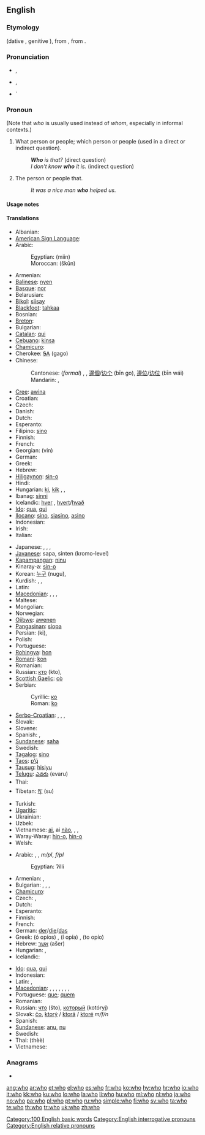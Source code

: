 ==English==
{{rank|me|an|we|43|who|said|would|been}}

===Etymology===
{{etyl|ang}} {{term|hwa|hwā|lang=ang}} (dative {{term|hwam|hwām|lang=ang}}, genitive {{term|hwæs|lang=ang}}), from {{proto|Germanic|khwas||khwes||khwo}}, from {{proto|Indo-European|kʷos}}.

===Pronunciation===
* {{a|UK}} {{IPA|/huː/}}, {{SAMPA|/hu:/}}
* {{a|US}} {{IPA|/hu/}}, {{SAMPA|/hu/}}
* {{audio|en-us-who.ogg|Audio (US)}}`
*: {{rhymes|uː}}

===Pronoun===
{{en-pron|desc=singular or plural, nominative case|possessive|whose|objective case|whom|or who}}

(Note that ''who'' is usually used instead of ''whom'', especially in informal contexts.)

# {{context|interrogative pronoun}} What person or people; which person or people (used in a direct or indirect question).
#: '''''Who''' is that?'' (direct question)
#: ''I don't know '''who''' it is.'' (indirect question)
# {{context|relative pronoun}} The person or people that.
#: ''It was a nice man '''who''' helped us.''

====Usage notes====
{{who vs. whom}}

====Translations====
{{trans-top|who? (interrogative pronoun)}}
* Albanian: {{t-|sq|kush|xs=Albanian}}
* [[American Sign Language]]: {{tø|ase|L@Chin-ThumbBack Squeeze}}
* Arabic: {{t+|ar|من|tr=man}}
*: Egyptian: {{Arab|[[مين]]}} (miin)
*: Moroccan: {{Arab|[[شكون]]}} (škūn)
* Armenian: {{t-|hy|ով|tr=ov}}
* [[Balinese]]: [[nyen]]
* [[Basque]]: [[nor]]
* Belarusian: {{t|be|хто|tr=xto|xs=Belarusian}}
* [[Bikol]]: [[siisay]]
* [[Blackfoot]]: [[tahkaa]]
* Bosnian: {{t-|bs|ko}}
* [[Breton]]: {{t+|br|piv|xs=Breton}}
* Bulgarian: {{t|bg|кой|tr=koj}}
* [[Catalan]]: [[qui]]
* [[Cebuano]]: [[kinsa]]
* [[Chamicuro]]: {{tø|ccc|na'shanana}}
* Cherokee: [[ᎦᎪ]] (gago)
* Chinese:
*: Cantonese: (''formal'') {{tø|yue|誰|sc=Hani}},  {{tø|yue|谁|tr=seui4|sc=Hani}}, [[邊個]]/[[边个]] (bīn go), [[邊位]]/[[边位]] (bīn wái)
*: Mandarin: {{t-|cmn|誰|sc=Hani}},  {{t-|cmn|谁|tr=shuí, shéi|sc=Hani}}
* [[Cree]]: [[awina]]
* Croatian: {{t+|hr|tko}}
* Czech: {{t+|cs|kdo}}
* Danish: {{t-|da|hvem}}
* Dutch: {{t+|nl|wie}}
* Esperanto: {{t+|eo|kiu|xs=Esperanto}}
* Filipino: [[sino]]
* Finnish: {{t+|fi|kuka}}
* French: {{t+|fr|qui}}
* Georgian: {{t-|ka|ვინ|sc=Geor|xs=Georgian}} (vin)
* German: {{t+|de|wer}}
* Greek: {{t+|el|ποιος|m|tr=poios}}
* Hebrew: {{t+|he|מי|tr=mi}}
* [[Hiligaynon]]: [[sin-o]]
* Hindi: {{t-|hi|कौन|tr=kaun|xs=Hindi}}
* Hungarian: [[ki]], [[kik]] {{p}},  {{t|hu|ki}},  {{t|hu|kik|p}}
* Ibanag: [[sinni]]
* Icelandic: [[hver]] {{m|f}}, [[hvert]]/[[hvað]] {{n}}
* [[Ido]]: [[qua]], [[qui]] {{p}}
* [[Ilocano]]: [[sino]], [[siasino]], [[asino]]
* Indonesian: {{t+|id|siapa|xs=Indonesian}}
* Irish: {{t-|ga|cé|xs=Irish}}
* Italian: {{t+|it|chi}}
{{trans-mid}}
* Japanese: {{t+|ja|誰|tr=だれ, dáre}},  {{t+|ja|だれ|tr=dáre}},  {{t|ja|どなた|tr=dónata}},  {{t|ja|どちらさま|tr=dóchira-sama}}
* [[Javanese]]: sapa, sinten (kromo-level)
* [[Kapampangan]]: [[ninu]]
* Kinaray-a: [[sin-o]]
* Korean: [[누구]] (nugu),  {{t|ko|누구|tr=nugu|sc=Kore}}
* Kurdish: {{t+|ku|kî}}, {{t+|ku|kê}}, {{t+|ku|کێ|sc=ku-Arab}}
* Latin: {{t+|la|quis|m|f}}
* [[Macedonian]]: {{t+|mk|кој|m|tr=koj}},  {{t+|mk|која|f|tr=kója}},  {{t+|mk|кое|n|tr=кóе}},  {{t+|mk|кои|p|tr=kói}}
* Maltese: {{t-|mt|li|xs=Maltese}}
* Mongolian: {{t|mn|хэн|tr=khen|sc=Cyrl|xs=Mongolian}}
* Norwegian: {{t+|no|hvem}}
* [[Ojibwe]]: [[awenen]]
* [[Pangasinan]]: [[siopa]]
* Persian: {{fa-Arab|[[کی]]}} (ki),  {{t|fa|کی|tr=ki|sc=fa-Arab}}
* Polish: {{t+|pl|kto}}
* Portuguese: {{t+|pt|quem}}
* [[Rohingya]]: [[hon]]
* [[Romani]]: [[kon]]
* Romanian: {{t-|ro|cine}}
* Russian: [[кто]] (kto),  {{t|ru|кто|tr=kto|sc=Cyrl}}
* [[Scottish Gaelic]]: [[cò]]
* Serbian:
*: Cyrillic: [[ко#Serbian|ко]]
*: Roman: [[ko#Serbian|ko]]
* [[Serbo-Croatian]]: {{t|sh|ко|sc=Cyrl}},  {{t|sh|ko|sc=Cyrl}},  {{t|sh|тко|sc=Cyrl}},  {{t|sh|tko|sc=Cyrl}}
* Slovak: {{t-|sk|kto}}
* Slovene: {{t+|sl|kdo}}
* Spanish: {{t+|es|quién}}, {{t-|es|quiénes|p}}
* [[Sundanese]]: [[saha]]
* Swedish: {{t+|sv|vem}}
* [[Tagalog]]: [[sino]]
* [[Taos]]: [[p’ų́]]
* [[Tausug]]: [[hisiyu]]
* [[Telugu]]: [[ఎవరు]] (evaru)
* Thai: {{t|th|ใคร|tr=khrai}}
* Tibetan: [[སུ་]] (su)
* Turkish: {{t+|tr|kim}}
* [[Ugaritic]]: {{tø|uga|𐎎𐎊|tr=my|sc=Ugar|xs=Ugaritic}}
* Ukrainian: {{t|uk|хто|tr=xto|xs=Ukrainian}}
* Uzbek: {{t-|uz|kim|xs=Uzbek}}
* Vietnamese: [[ai]], ai [[nào]],  {{t|vi|ai}},  {{t|vi|ai nào}},  {{t|vi|kẻ nào}}
* Waray-Waray: [[hin-o]], [[hin-o]]
* Welsh: {{t-|cy|pwy|xs=Welsh}}
{{trans-bottom}}

{{trans-top|who (relative pronoun)}}
* Arabic: {{Arab|[[الذي|اَلّذِي]]}} {{unicode|(allaðíː)}} {{m}}, {{Arab|[[التي|اَلّتِي]]}} {{unicode|(allatíː)}} {{f}}, {{Arab|[[الذين|اَلّذِينَ]]}} {{unicode|(allaðíːna)}} ''m/pl'', {{Arab|[[اللواتي|اَلّلوَاتِي]]}} {{unicode|(allawáːti)}} ''f/pl''
*: Egyptian: ʔilli
* Armenian: {{t-|hy|որ|tr=or}}, {{t|hy|որը|tr=orë}}
* Bulgarian: {{t|bg|което|n|sc=Cyrl}},  {{t|bg|който|m|sc=Cyrl}},  {{t|bg|която|f|sc=Cyrl}},  {{t|bg|които|p|sc=Cyrl}}
* [[Chamicuro]]: {{tø|ccc|na'shanana}}
* Czech: {{t+|cs|který}},  {{t|cs|kteří}}
* Dutch: {{t+|nl|die}}
* Esperanto: {{t+|eo|kiu|xs=Esperanto}}
* Finnish: {{t+|fi|joka}}
* French: {{t+|fr|qui}}
* German: [[der]]/[[die]]/[[das]]
* Greek: {{t-|el|ο οποίος}} (ó opíos) {{m}}, {{t-|el|η οποία}} (í opía) {{f}}, {{t-|el|το οποίο}} (to opío) {{n}}
* Hebrew: [[אשר]] (ašer)
* Hungarian: {{t+|hu|aki}}, {{t+|hu|akik|p}}
* Icelandic: {{t+|is|sem}}
{{trans-mid}}
* [[Ido]]: [[qua]], [[qui]] {{p}}
* Indonesian: {{t-|id|yang|xs=Indonesian}}
* Latin: {{t+|la|qui|m}}, {{t-|la|quae|f}}
* [[Macedonian]]: {{t+|mk|кој|m|tr=koj}},  {{t|mk|којшто|m|tr=kójšto}},  {{t+|mk|која|f|tr=kója}},  {{t|mk|којашто|f|tr=kójašto}},  {{t+|mk|кое|n|tr=kóe}},  {{t|mk|коешто|n|tr=kóešto}},  {{t+|mk|кои|p|tr=kói}},  {{t|mk|коишто|p|tr=kóišto}}
* Portuguese: [[que]]; [[quem]]
* Romanian: {{t-|ro|care}}
* Russian: [[что]] (što), [[который]] (kotóryj) {{m}}
* Slovak: [[čo]], [[ktorý]] / [[ktorá]] / [[ktoré]] ''m/f/n''
* Spanish: {{t+|es|quien}}
* [[Sundanese]]: [[anu]], [[nu]]
* Swedish: {{t+|sv|som}}
* Thai: {{Thai|[[ที่]]}} (thèè)
* Vietnamese: {{t+|vi|mà|xs=Vietnamese}}
{{trans-bottom}}

===Anagrams===
* {{alphagram|[[how]]}}

[[Category:100 English basic words]]
[[Category:English interrogative pronouns]]
[[Category:English relative pronouns]]

[[ang:who]]
[[ar:who]]
[[et:who]]
[[el:who]]
[[es:who]]
[[fr:who]]
[[ko:who]]
[[hy:who]]
[[hr:who]]
[[io:who]]
[[it:who]]
[[kk:who]]
[[ku:who]]
[[lo:who]]
[[la:who]]
[[li:who]]
[[hu:who]]
[[ml:who]]
[[nl:who]]
[[ja:who]]
[[no:who]]
[[pa:who]]
[[pl:who]]
[[pt:who]]
[[ru:who]]
[[simple:who]]
[[fi:who]]
[[sv:who]]
[[ta:who]]
[[te:who]]
[[th:who]]
[[tr:who]]
[[uk:who]]
[[zh:who]]